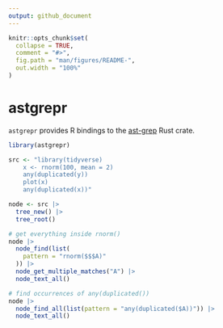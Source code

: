 ```yaml
---
output: github_document
---
```


<!-- README.md is generated from README.Rmd. Please edit that file -->

```r
knitr::opts_chunk$set(
  collapse = TRUE,
  comment = "#>",
  fig.path = "man/figures/README-",
  out.width = "100%"
)
```

# astgrepr

<!-- badges: start -->
<!-- badges: end -->

`astgrepr` provides R bindings to the [ast-grep](https://ast-grep.github.io/) 
Rust crate. 

```r

library(astgrepr)

src <- "library(tidyverse)
    x <- rnorm(100, mean = 2)
    any(duplicated(y))
    plot(x)
    any(duplicated(x))"

node <- src |> 
  tree_new() |> 
  tree_root()

# get everything inside rnorm()
node |> 
  node_find(list(
    pattern = "rnorm($$$A)"
  )) |> 
  node_get_multiple_matches("A") |> 
  node_text_all()

# find occurrences of any(duplicated())
node |> 
  node_find_all(list(pattern = "any(duplicated($A))")) |> 
  node_text_all()

```


